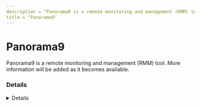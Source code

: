 ```yaml
---
description = "Panorama9 is a remote monitoring and management (RMM) tool. More information will be added as it becomes available."
title = "Panorama9"
---
```




# Panorama9

Panorama9 is a remote monitoring and management (RMM) tool. More information will be added as it becomes available.

### Details
<Details author={""}
         category={""}
         created={""}
         website={""}
         lastModified={"2/9/2024"}
         privileges={""}
         free={ "" }
         verification={""}
/>

#### Installation Paths
<Card code={ ["p9agent*.exe"] }/>





### Forensic Artifacts




#### Network Artifacts
<EuiSpacer size="xl"/>
<NetworkArtifactsTable data={ [{"Description": "Known remote domains", "Domains": ["trusted.panorama9.com", "changes.panorama9.com", "panorama9.com"], "Ports": []}] }/>




### Detections
- Detects potential network activity of Panorama9 RMM tool
  - [Sigma Rule](https://github.com/magicsword-io/LOLRMM/blob/main/detections/sigma/panorama9_network_sigma.yml)
- Detects potential processes activity of Panorama9 RMM tool
  - [Sigma Rule](https://github.com/magicsword-io/LOLRMM/blob/main/detections/sigma/panorama9_processes_sigma.yml)

### References
- [https://support.panorama9.com/en/articles/1859605-what-ports-and-hosts-does-the-p9-agent-communicate-with](https://support.panorama9.com/en/articles/1859605-what-ports-and-hosts-does-the-p9-agent-communicate-with)

